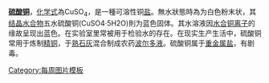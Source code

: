 '''[[硫酸铜]]'''，[[化学式]]為CuSO<sub>4</sub>，是一種可溶性铜[[盐]]。無水狀態時為为白色粉末状，其[[结晶水合物]]五水硫酸铜(CuSO4·5H2O)則为蓝色固体。其水溶液因[[水合铜离子]]的缘故呈现出蓝色。在实验室里常被用于检验水的存在。在现实生产生活中，硫酸铜常用于炼制[[精铜]]，于[[熟石灰]]混合制成农药[[波尔多液]]。硫酸铜属于[[重金属盐]]，有剧毒。
<noinclude>[[Category:每周图片模板]]</noinclude>